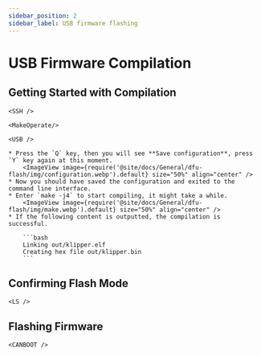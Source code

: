 ```yaml
---
sidebar_position: 2
sidebar_label: USB firmware flashing
---
```






# USB Firmware Compilation


## Getting Started with Compilation

    <SSH />

    <MakeOperate/>

    <USB />

    * Press the `Q` key, then you will see **Save configuration**, press `Y` key again at this moment.
        <ImageView image={require('@site/docs/General/dfu-flash/img/configuration.webp').default} size="50%" align="center" />
    * Now you should have saved the configuration and exited to the command line interface.
    * Enter `make -j4` to start compiling, it might take a while.
        <ImageView image={require('@site/docs/General/dfu-flash/img/make.webp').default} size="50%" align="center" />
    * If the following content is outputted, the compilation is successful.

        ```bash
        Linking out/klipper.elf
        Creating hex file out/klipper.bin
        ```

## Confirming Flash Mode

    <LS />

## Flashing Firmware
    
    <CANBOOT />